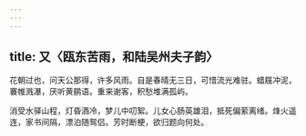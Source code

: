 ```yaml
---
---
---
```

title: 又〈瓯东苦雨，和陆吴州夫子韵〉
---



花朝过也，问天公那得，许多风雨。自是春晴无三日，可惜流光难驻。蜡屐冲泥，褰帷溅瀑，厌听黄鹂语。重来谢客，积愁堆满孤屿。

消受水驿山程，灯昏酒冷，梦儿中叨絮。儿女心肠英雄泪，抵死偏萦离绪。烽火遥连，家书间隔，漂泊随鸳侣。芳时断梗，欲归题向何处。